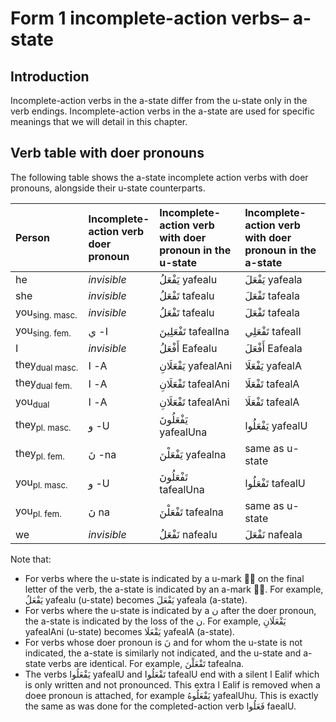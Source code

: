 # Form 1 incomplete-action verbs-- a-state

## Introduction

Incomplete-action verbs in the a-state differ from the u-state only in the verb endings. Incomplete-action verbs in the a-state are used for specific meanings that we will detail in this chapter.

## Verb table with doer pronouns

The following table shows the a-state incomplete action verbs with doer pronouns, alongside their u-state counterparts.

|Person|Incomplete-action verb doer pronoun|Incomplete-action verb with doer pronoun in the u-state|Incomplete-action verb with doer pronoun in the a-state|
|:---|:--|:----|:----|
| he                |_invisible_           |[يَفْعَلُ]{.ar}   [yafealu]{.trn}   |[يَفْعَلَ]{.ar}   [yafeala]{.trn}  |
| she               |_invisible_           |[تَفْعَلُ]{.ar}   [tafealu]{.trn}   |[تَفْعَلَ]{.ar}   [tafeala]{.trn}  |
| you~sing.\ masc.~ |_invisible_           |[تَفْعَلُ]{.ar}   [tafealu]{.trn}   |[تَفْعَلَ]{.ar}   [tafeala]{.trn}  |
| you~sing.\ fem.~  |[ي]{.ar} [-I]{.trn}   |[تَفْعَلِينَ]{.ar} [tafealIna]{.trn} |[تَفْعَلِي]{.ar} [tafealI]{.trn}   |
| I                 |_invisible_           |[أَفْعَلُ]{.ar}   [Eafealu]{.trn}   |[أَفْعَلَ]{.ar}   [Eafeala]{.trn}  |
| they~dual\ masc.~ |[ا]{.ar} [-A]{.trn}   |[يَفْعَلَانِ]{.ar} [yafealAni]{.trn} |[يَفْعَلَا]{.ar} [yafealA]{.trn}   |
| they~dual\ fem.~  |[ا]{.ar} [-A]{.trn}   |[تَفْعَلَانِ]{.ar} [tafealAni]{.trn} |[تَفْعَلَا]{.ar} [tafealA]{.trn}   |
| you~dual~         |[ا]{.ar} [-A]{.trn}   |[تَفْعَلَانِ]{.ar} [tafealAni]{.trn} |[تَفْعَلَا]{.ar} [tafealA]{.trn}   |
| they~pl.\ masc.~  |[و]{.ar} [-U]{.trn}   |[يَفْعَلُونَ]{.ar} [yafealUna]{.trn} |[يَفْعَلُوا]{.ar} [yafealU]{.trn}  |
| they~pl.\ fem.~   |[نَ]{.ar} [-na]{.trn}  |[يَفْعَلْنَ]{.ar}  [yafealna]{.trn}  |same as u-state                |
| you~pl.\ masc.~   |[و]{.ar} [-U]{.trn}   |[تَفْعَلُونَ]{.ar} [tafealUna]{.trn} |[تَفْعَلُوا]{.ar} [tafealU]{.trn}  |
| you~pl.\ fem.~    |[نَ]{.ar} [na]{.trn}   |[تَفْعَلْنَ]{.ar}  [tafealna]{.trn}  |same as u-state                |
| we                |_invisible_           |[نَفْعَلُ]{.ar}   [nafealu]{.trn}   |[نَفْعَلَ]{.ar}   [nafeala]{.trn}  |

Note that:

+ For verbs where the u-state is indicated by a [u]{.trn}-mark [◌ُ]{.ar} on the final letter of the verb, the a-state is indicated by an [a]{.trn}-mark [◌َ]{.ar}. For example, [يَفْعَلُ]{.ar} [yafealu]{.trn} (u-state) becomes [يَفْعَلَ]{.ar} [yafeala]{.trn} (a-state).
+ For verbs where the u-state is indicated by a [ن]{.ar} after the doer pronoun, the a-state is indicated by the loss of the [ن]{.ar}. For example, [يَفْعَلَانِ]{.ar} [yafealAni]{.trn} (u-state) becomes [يَفْعَلَا]{.ar} [yafealA]{.trn} (a-state).
+ For verbs whose doer pronoun is [نَ]{.ar} and for whom the u-state is not indicated, the a-state is similarly not indicated, and the u-state and a-state verbs are identical. For example, [تَفْعَلْنَ]{.ar} [tafealna]{.trn}.
+ The verbs [يَفْعَلُوا]{.ar} [yafealU]{.trn} and [تَفْعَلُوا]{.ar} [tafealU]{.trn} end with a silent [ا]{.ar} [Ealif]{.trn} which is only written and not pronounced. This extra [ا]{.ar} [Ealif]{.trn} is removed when a doee pronoun is attached, for example [يَفْعَلُوهُ]{.ar} [yafealUhu]{.trn}. This is exactly the same as was done for the completed-action verb [فَعَلُوا]{.ar} [faealU]{.trn}.

